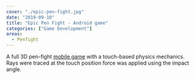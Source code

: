 ```yaml
---
cover: "./epic-pen-fight.jpg"
date: "2019-09-10"
title: "Epic Pen Fight - Android game"
categories: ["Game Development"]
areas:
  - Penfight
---
```

A full 3D pen-fight [mobile game](https://play.google.com/store/apps/details?id=com.rorostudios.EpicPenFight) with a touch-based physics mechanics. Rays were traced at the touch position force was applied using the impact angle.